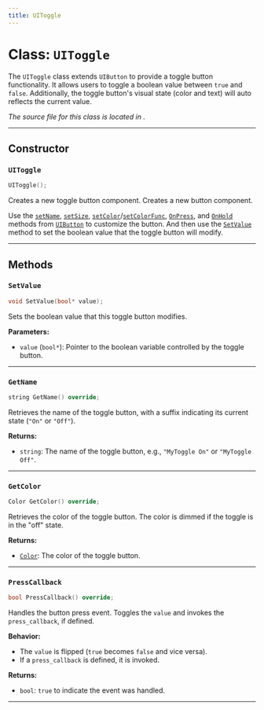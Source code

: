 ```yaml
---
title: UIToggle
---
```


# Class: `UIToggle`

The `UIToggle` class extends `UIButton` to provide a toggle button functionality. It allows users to toggle a boolean value between `true` and `false`. Additionally, the toggle button's visual state (color and text) will auto reflects the current value.

*The source file for this class is located in <GithubLink path="os/ui/UIComponents/UIToggle.h"/>.*

---

## Constructor

### `UIToggle`
```cpp
UIToggle();
```
Creates a new toggle button component. Creates a new button component. 

Use the [`setName`](./UIButton/#SetName), [`setSize`](./UIButton/#SetSize), [`setColor`](./UIButton/#SetColor)/[`setColorFunc`](./UIButton/#SetColorFunc), [`OnPress`](./UIButton/#OnPress), and [`OnHold`](./UIButton/#OnHold) methods from [`UIButton`](./UIButton) to customize the button.
And then use the [`SetValue`](#SetValue) method to set the boolean value that the toggle button will modify.

---

## Methods

### `SetValue`
```cpp
void SetValue(bool* value);
```
Sets the boolean value that this toggle button modifies.

**Parameters:**
- `value` (`bool*`): Pointer to the boolean variable controlled by the toggle button.

---

### `GetName`
```cpp
string GetName() override;
```
Retrieves the name of the toggle button, with a suffix indicating its current state (`"On"` or `"Off"`).

**Returns:**
- `string`: The name of the toggle button, e.g., `"MyToggle On"` or `"MyToggle Off"`.

---

### `GetColor`
```cpp
Color GetColor() override;
```
Retrieves the color of the toggle button. The color is dimmed if the toggle is in the "off" state.

**Returns:**
- [`Color`](../../Types/Color/): The color of the toggle button.

---

### `PressCallback`
```cpp
bool PressCallback() override;
```
Handles the button press event. Toggles the `value` and invokes the `press_callback`, if defined.

**Behavior:**
- The `value` is flipped (`true` becomes `false` and vice versa).
- If a `press_callback` is defined, it is invoked.

**Returns:**
- `bool`: `true` to indicate the event was handled.

---